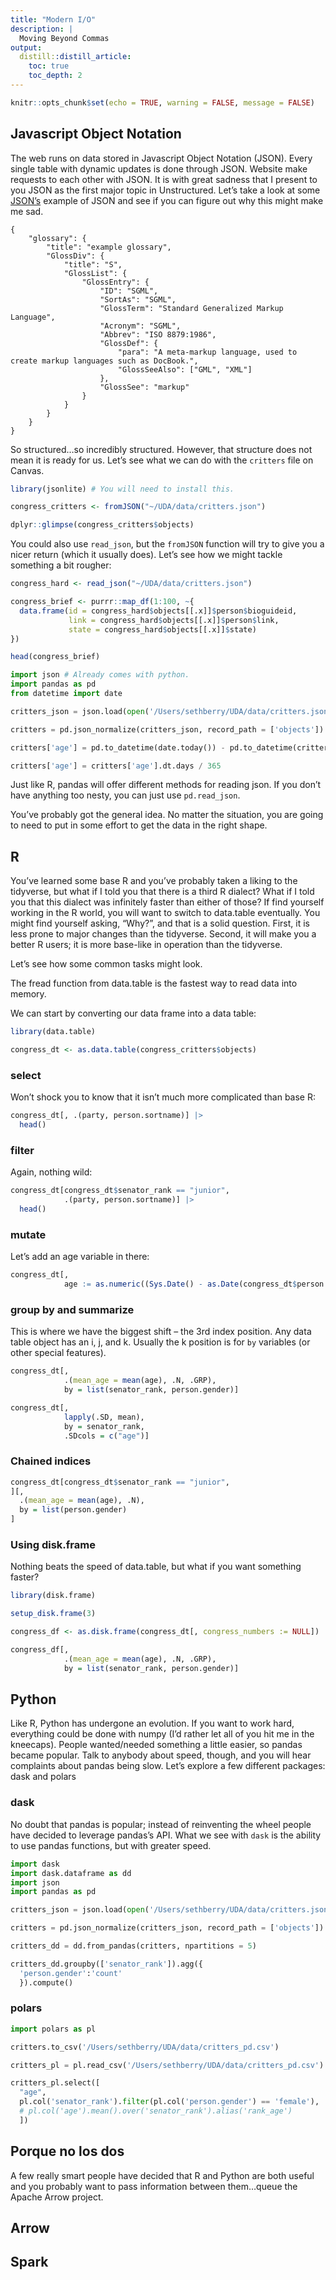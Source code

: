 ```yaml
---
title: "Modern I/O"
description: |
  Moving Beyond Commas
output:
  distill::distill_article:
    toc: true
    toc_depth: 2
---
```


```r
knitr::opts_chunk$set(echo = TRUE, warning = FALSE, message = FALSE)
```

## Javascript Object Notation

The web runs on data stored in Javascript Object Notation (JSON). Every single table with dynamic updates is done through JSON. Website make requests to each other with JSON. It is with great sadness that I present to you JSON as the first major topic in Unstructured. Let's take a look at some <a href="https://www.json.org/json-en.html">JSON's</a> example of JSON and see if you can figure out why this might make me sad.

```
{
    "glossary": {
        "title": "example glossary",
		"GlossDiv": {
            "title": "S",
			"GlossList": {
                "GlossEntry": {
                    "ID": "SGML",
					"SortAs": "SGML",
					"GlossTerm": "Standard Generalized Markup Language",
					"Acronym": "SGML",
					"Abbrev": "ISO 8879:1986",
					"GlossDef": {
                        "para": "A meta-markup language, used to create markup languages such as DocBook.",
						"GlossSeeAlso": ["GML", "XML"]
                    },
					"GlossSee": "markup"
                }
            }
        }
    }
}
```

So structured...so incredibly structured. However, that structure does not mean it is ready for us. Let's see what we can do with the `critters` file on Canvas.

```r
library(jsonlite) # You will need to install this.

congress_critters <- fromJSON("~/UDA/data/critters.json")

dplyr::glimpse(congress_critters$objects)
```

You could also use `read_json`, but the `fromJSON` function will try to give you a nicer return (which it usually does). Let's see how we might tackle something a bit rougher:

```r
congress_hard <- read_json("~/UDA/data/critters.json")
```


```r
congress_brief <- purrr::map_df(1:100, ~{
  data.frame(id = congress_hard$objects[[.x]]$person$bioguideid, 
             link = congress_hard$objects[[.x]]$person$link, 
             state = congress_hard$objects[[.x]]$state)
})

head(congress_brief)
```


```python
import json # Already comes with python.
import pandas as pd
from datetime import date

critters_json = json.load(open('/Users/sethberry/UDA/data/critters.json'))

critters = pd.json_normalize(critters_json, record_path = ['objects'])

critters['age'] = pd.to_datetime(date.today()) - pd.to_datetime(critters['person.birthday'])

critters['age'] = critters['age'].dt.days / 365
```

Just like R, pandas will offer different methods for reading json. If you don't have anything too nesty, you can just use `pd.read_json`. 

You've probably got the general idea. No matter the situation, you are going to need to put in some effort to get the data in the right shape.

## R

You've learned some base R and you've probably taken a liking to the tidyverse, but what if I told you that there is a third R dialect? What if I told you that this dialect was infinitely faster than either of those? If find yourself working in the R world, you will want to switch to data.table eventually. You might find yourself asking, "Why?", and that is a solid question. First, it is less prone to major changes than the tidyverse. Second, it will make you a better R users; it is more base-like in operation than the tidyverse.

Let's see how some common tasks might look.

<aside>
The fread function from data.table is the fastest way to read data into memory.
</aside>

We can start by converting our data frame into a data table:

```r
library(data.table)

congress_dt <- as.data.table(congress_critters$objects)
```

### select

Won't shock you to know that it isn't much more complicated than base R:

```r
congress_dt[, .(party, person.sortname)] |>
  head()
```

### filter

Again, nothing wild:

```r
congress_dt[congress_dt$senator_rank == "junior", 
            .(party, person.sortname)] |>
  head()
```

### mutate

Let's add an age variable in there:

```r
congress_dt[, 
            age := as.numeric((Sys.Date() - as.Date(congress_dt$person.birthday)) / 365)]
```

### group by and summarize

This is where we have the biggest shift -- the 3rd index position. Any data table object has an i, j, and k. Usually the k position is for `by` variables (or other special features).

```r
congress_dt[, 
            .(mean_age = mean(age), .N, .GRP), 
            by = list(senator_rank, person.gender)]
```

```r
congress_dt[, 
            lapply(.SD, mean), 
            by = senator_rank, 
            .SDcols = c("age")]
```


### Chained indices

```r
congress_dt[congress_dt$senator_rank == "junior", 
][, 
  .(mean_age = mean(age), .N), 
  by = list(person.gender)
]
```

### Using disk.frame

Nothing beats the speed of data.table, but what if you want something faster?

```r
library(disk.frame)

setup_disk.frame(3)

congress_df <- as.disk.frame(congress_dt[, congress_numbers := NULL])

congress_df[, 
            .(mean_age = mean(age), .N, .GRP), 
            by = list(senator_rank, person.gender)]
```


## Python

Like R, Python has undergone an evolution. If you want to work hard, everything could be done with numpy (I'd rather let all of you hit me in the kneecaps). People wanted/needed something a little easier, so pandas became popular. Talk to anybody about speed, though, and you will hear complaints about pandas being slow. Let's explore a few different packages: dask and polars

### dask

No doubt that pandas is popular; instead of reinventing the wheel people have decided to leverage pandas's API. What we see with `dask` is the ability to use pandas functions, but with greater speed.

```python
import dask
import dask.dataframe as dd
import json
import pandas as pd

critters_json = json.load(open('/Users/sethberry/UDA/data/critters.json'))

critters = pd.json_normalize(critters_json, record_path = ['objects'])

critters_dd = dd.from_pandas(critters, npartitions = 5)

critters_dd.groupby(['senator_rank']).agg({
  'person.gender':'count'
  }).compute()
```

### polars

```python
import polars as pl

critters.to_csv('/Users/sethberry/UDA/data/critters_pd.csv')

critters_pl = pl.read_csv('/Users/sethberry/UDA/data/critters_pd.csv')

critters_pl.select([
  "age", 
  pl.col('senator_rank').filter(pl.col('person.gender') == 'female'),
  # pl.col('age').mean().over('senator_rank').alias('rank_age')
  ])
```


## Porque no los dos

A few really smart people have decided that R and Python are both useful and you probably want to pass information between them...queue the Apache Arrow project.

## Arrow

## Spark